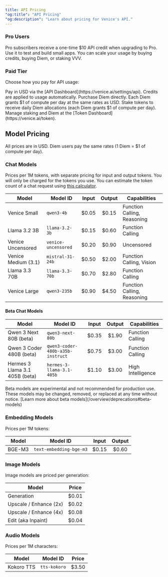 ```yaml
---
title: API Pricing
"og:title": "API Pricing"
"og:description": "Learn about pricing for Venice's API."
---
```


### Pro Users

Pro subscribers receive a one-time $10 API credit when upgrading to Pro. Use it to test and build small apps. You can scale your usage by buying credits, buying Diem, or staking VVV.

### Paid Tier

Choose how you pay for API usage:

<Steps>
  <Step title="Buy API Credits">
    Pay in USD via the [API Dashboard](https://venice.ai/settings/api). Credits are applied to usage automatically.
  </Step>

  <Step title="Buy Diem (1 Diem = $1/day)">
    Purchase Diem directly. Each Diem grants $1 of compute per day at the same rates as USD.
  </Step>

  <Step title="Stake to Earn Diem (1 Diem = $1/day)">
    Stake tokens to receive daily Diem allocations (each Diem grants $1 of compute per day). Manage staking and Diem at the [Token Dashboard](https://venice.ai/token).
  </Step>
</Steps>


## Model Pricing

All prices are in USD. Diem users pay the same rates (1 Diem = $1 of compute per day).

### Chat Models

Prices per 1M tokens, with separate pricing for input and output tokens. You will only be charged for the tokens you use.
You can estimate the token count of a chat request using [this calculator](https://quizgecko.com/tools/token-counter).

| Model | Model ID | Input | Output | Capabilities |
|-------|----------|:-----:|:------:|-------------|
| Venice Small | `qwen3-4b` | $0.05 | $0.15 | Function Calling, Reasoning |
| Llama 3.2 3B | `llama-3.2-3b` | $0.15 | $0.60 | Function Calling |
| Venice Uncensored | `venice-uncensored` | $0.20 | $0.90 | Uncensored |
| Venice Medium (3.1) | `mistral-31-24b` | $0.50 | $2.00 | Function Calling, Vision |
| Llama 3.3 70B | `llama-3.3-70b` | $0.70 | $2.80 | Function Calling |
| Venice Large | `qwen3-235b` | $0.90 | $4.50 | Function Calling, Reasoning |

#### Beta Chat Models

| Model | Model ID | Input | Output | Capabilities |
|-------|----------|:-----:|:------:|-------------|
| Qwen 3 Next 80B (beta) | `qwen3-next-80b` | $0.35 | $1.90 | Function Calling |
| Qwen 3 Coder 480B (beta) | `qwen3-coder-480b-a35b-instruct` | $0.75 | $3.00 | Function Calling |
| Hermes 3 Llama 3.1 405B (beta) | `hermes-3-llama-3.1-405b` | $1.10 | $3.00 | High Intelligence |

<Warning>
Beta models are experimental and not recommended for production use. These models may be changed, removed, or replaced at any time without notice. [Learn more about beta models](/overview/deprecations#beta-models)
</Warning>

### Embedding Models

Prices per 1M tokens:

| Model | Model ID | Input | Output |
|-------|----------|:-----:|:------:|
| BGE-M3 | `text-embedding-bge-m3` | $0.15 | $0.60 |

### Image Models

Image models are priced per generation:

| Model                  | Price        |
| ---------------------- | :----------: |
| Generation             |    $0.01     |
| Upscale / Enhance (2x) |    $0.02     |
| Upscale / Enhance (4x) |    $0.08     |
| Edit (aka Inpaint)     |    $0.04     |

### Audio Models

Prices per 1M characters:

| Model | Model ID | Price |
|-------|----------|:-----:|
| Kokoro TTS | `tts-kokoro` | $3.50 |
